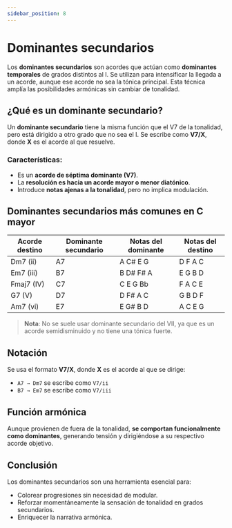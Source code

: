 ```yaml
---
sidebar_position: 8
---
```


# Dominantes secundarios

Los **dominantes secundarios** son acordes que actúan como **dominantes temporales** de grados distintos al I. Se utilizan para intensificar la llegada a un acorde, aunque ese acorde no sea la tónica principal. Esta técnica amplía las posibilidades armónicas sin cambiar de tonalidad.

## ¿Qué es un dominante secundario?

Un **dominante secundario** tiene la misma función que el V7 de la tonalidad, pero está dirigido a otro grado que no sea el I. Se escribe como **V7/X**, donde **X** es el acorde al que resuelve.

### Características:

- Es un **acorde de séptima dominante (V7)**.
- La **resolución es hacia un acorde mayor o menor diatónico**.
- Introduce **notas ajenas a la tonalidad**, pero no implica modulación.

## Dominantes secundarios más comunes en C mayor

| Acorde destino | Dominante secundario | Notas del dominante | Notas del destino |
| -------------- | -------------------- | ------------------- | ----------------- |
| Dm7 (ii)       | A7                   | A C# E G            | D F A C           |
| Em7 (iii)      | B7                   | B D# F# A           | E G B D           |
| Fmaj7 (IV)     | C7                   | C E G Bb            | F A C E           |
| G7 (V)         | D7                   | D F# A C            | G B D F           |
| Am7 (vi)       | E7                   | E G# B D            | A C E G           |

> **Nota**: No se suele usar dominante secundario del VII, ya que es un acorde semidisminuido y no tiene una tónica fuerte.

## Notación

Se usa el formato **V7/X**, donde **X** es el acorde al que se dirige:

- `A7 → Dm7` se escribe como `V7/ii`
- `B7 → Em7` se escribe como `V7/iii`

## Función armónica

Aunque provienen de fuera de la tonalidad, **se comportan funcionalmente como dominantes**, generando tensión y dirigiéndose a su respectivo acorde objetivo.

## Conclusión

Los dominantes secundarios son una herramienta esencial para:

- Colorear progresiones sin necesidad de modular.
- Reforzar momentáneamente la sensación de tonalidad en grados secundarios.
- Enriquecer la narrativa armónica.

<DonateButton />
<Comments />
